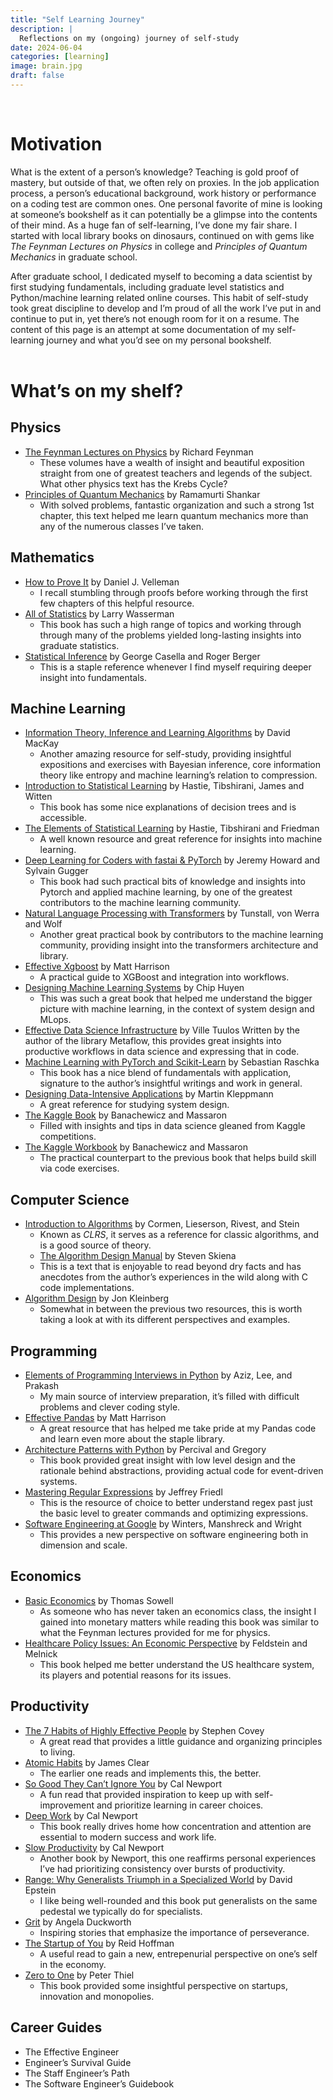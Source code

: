 ---
title: "Self Learning Journey"
description: |
  Reflections on my (ongoing) journey of self-study
date: 2024-06-04
categories: [learning]
image: brain.jpg
draft: false
---


<br>

# Motivation 
What is the extent of a person's knowledge? Teaching is gold proof of mastery, but outside of that, we often rely on proxies. In the job application process, a person's educational background, work history or performance on a coding test are common ones. One personal favorite of mine is looking at someone's bookshelf as it can potentially be a glimpse into the contents of their mind. As a huge fan of self-learning, I've done my fair share. I started with local library books on dinosaurs, continued on with gems like *The Feynman Lectures on Physics* in college and *Principles of Quantum Mechanics* in graduate school.  


After graduate school, I dedicated myself to becoming a data scientist by first studying fundamentals, including graduate level statistics and Python/machine learning related online courses. This habit of self-study took great discipline to develop and I'm proud of all the work I've put in and continue to put in, yet there's not enough room for it on a resume. The content of this page is an attempt at some documentation of my self-learning journey and what you'd see on my personal bookshelf.    
<br>


# What's on my shelf?

## Physics
- [The Feynman Lectures on Physics](https://www.feynmanlectures.caltech.edu/index.html) by Richard Feynman
  - These volumes have a wealth of insight and beautiful exposition straight from one of greatest teachers and legends of the subject. What other physics text has the Krebs Cycle?
- [Principles of Quantum Mechanics](https://www.amazon.com/Principles-Quantum-Mechanics-2nd-Shankar/dp/0306447908/ref=asc_df_0306447908?mcid=9ac2bf11d48e36a7a5fb25f3a3845ea3&hvocijid=6271115953609912194-0306447908-&hvexpln=73&tag=hyprod-20&linkCode=df0&hvadid=721245378154&hvpos=&hvnetw=g&hvrand=6271115953609912194&hvpone=&hvptwo=&hvqmt=&hvdev=c&hvdvcmdl=&hvlocint=&hvlocphy=9191415&hvtargid=pla-2281435179538&psc=1) by Ramamurti Shankar
  - With solved problems, fantastic organization and such a strong 1st chapter, this text helped me learn quantum mechanics more than any of the numerous classes I've taken.

## Mathematics

- [How to Prove It](https://www.amazon.com/How-Prove-Structured-Daniel-Velleman/dp/110842418X/ref=asc_df_110842418X?mcid=5af9469a059e313b9ba60a74ff76f0aa&hvocijid=15755551501711694689-110842418X-&hvexpln=73&tag=hyprod-20&linkCode=df0&hvadid=721245378154&hvpos=&hvnetw=g&hvrand=15755551501711694689&hvpone=&hvptwo=&hvqmt=&hvdev=c&hvdvcmdl=&hvlocint=&hvlocphy=9191415&hvtargid=pla-2281435178098&psc=1) by Daniel J. Velleman
  - I recall stumbling through proofs before working through the first few chapters of this helpful resource.
- [All of Statistics](https://www.amazon.com/All-Statistics-Statistical-Inference-Springer/dp/1441923225) by Larry Wasserman
  - This book has such a high range of topics and working through through many of the problems yielded long-lasting insights into graduate statistics.
- [Statistical Inference](https://www.amazon.com/Statistical-Inference-George-Casella/dp/0534243126) by George Casella and Roger Berger 
  - This is a staple reference whenever I find myself requiring deeper insight into fundamentals.

## Machine Learning

- [Information Theory, Inference and Learning Algorithms](https://www.amazon.com/Information-Theory-Inference-Learning-Algorithms/dp/0521642981) by David MacKay
  - Another amazing resource for self-study, providing insightful expositions and exercises with Bayesian inference, core information theory like entropy and machine learning's relation to compression. 
- [Introduction to Statistical Learning](https://www.statlearning.com/) by Hastie, Tibshirani, James and Witten
  - This book has some nice explanations of decision trees and is accessible.
- [The Elements of Statistical Learning](https://www.amazon.com/Elements-Statistical-Learning-Prediction-Statistics/dp/0387848576) by Hastie, Tibshirani and Friedman
  - A well known resource and great reference for insights into machine learning.
- [Deep Learning for Coders with fastai & PyTorch](https://www.amazon.com/Deep-Learning-Coders-fastai-PyTorch/dp/1492045527) by Jeremy Howard and Sylvain Gugger
  - This book had such practical bits of knowledge and insights into Pytorch and applied machine learning, by one of the greatest contributors to the machine learning community.
- [Natural Language Processing with Transformers](https://www.amazon.com/Natural-Language-Processing-Transformers-Revised/dp/1098136799#) by Tunstall, von Werra and Wolf
  - Another great practical book by contributors to the machine learning community, providing insight into the transformers architecture and library.

- [Effective Xgboost](https://www.amazon.com/Effective-XGBoost-Optimizing-Understanding-Classification/dp/1792310390) by Matt Harrison
  - A practical guide to XGBoost and integration into workflows.
- [Designing Machine Learning Systems](https://www.amazon.com/Designing-Machine-Learning-Systems-Production-Ready/dp/1098107969) by Chip Huyen
  - This was such a great book that helped me understand the bigger picture with machine learning, in the context of system design and MLops.
- [Effective Data Science Infrastructure](https://www.amazon.com/Effective-Data-Science-Infrastructure-scientists/dp/1617299197) by Ville Tuulos
  Written by the author of the library Metaflow, this provides great insights into productive workflows in data science and expressing that in code.
- [Machine Learning with PyTorch and Scikit-Learn](https://www.amazon.com/Machine-Learning-PyTorch-Scikit-Learn-learning-ebook/dp/B09NW48MR1) by Sebastian Raschka
  - This book has a nice blend of fundamentals with application, signature to the author's insightful writings and work in general.
- [Designing Data-Intensive Applications](https://www.amazon.com/Designing-Data-Intensive-Applications-Reliable-Maintainable/dp/1449373321) by Martin Kleppmann
  - A great reference for studying system design.
- [The Kaggle Book](https://www.amazon.com/Data-Analysis-Machine-Learning-Kaggle/dp/1801817472) by Banachewicz and Massaron
  - Filled with insights and tips in data science gleaned from Kaggle competitions.
- [The Kaggle Workbook](https://www.amazon.com/Kaggle-Workbook-Self-learning-exercises-competitions/dp/1804611212) by Banachewicz and Massaron
  - The practical counterpart to the previous book that helps build skill via code exercises.


## Computer Science

- [Introduction to Algorithms](https://www.amazon.com/Introduction-Algorithms-fourth-Thomas-Cormen/dp/026204630X/ref=asc_df_026204630X?mcid=f7ba70bb3cc839bd9401ad55b67be710&hvocijid=5085743896147926670-026204630X-&hvexpln=73&tag=hyprod-20&linkCode=df0&hvadid=721245378154&hvpos=&hvnetw=g&hvrand=5085743896147926670&hvpone=&hvptwo=&hvqmt=&hvdev=c&hvdvcmdl=&hvlocint=&hvlocphy=9191415&hvtargid=pla-2281435177898&psc=1) by Cormen, Lieserson, Rivest, and Stein
  - Known as *CLRS*, it serves as a reference for classic algorithms, and is a good source of theory.  
  - [The Algorithm Design Manual](https://www.amazon.com/Algorithm-Design-Manual-Computer-Science/dp/3030542556/ref=asc_df_3030542556?mcid=0b92a3052cd73e3b910248f640011cfb&hvocijid=1468983480060311580-3030542556-&hvexpln=73&tag=hyprod-20&linkCode=df0&hvadid=721245378154&hvpos=&hvnetw=g&hvrand=1468983480060311580&hvpone=&hvptwo=&hvqmt=&hvdev=c&hvdvcmdl=&hvlocint=&hvlocphy=9191415&hvtargid=pla-2281435178858&psc=1) by Steven Skiena
  - This is a text that is enjoyable to read beyond dry facts and has anecdotes from the author's experiences in the wild along with C code implementations.

- [Algorithm Design](https://www.amazon.com/Algorithm-Design-Jon-Kleinberg/dp/0321295358) by Jon Kleinberg
  - Somewhat in between the previous two resources, this is worth taking a look at with its different perspectives and examples.

## Programming

- [Elements of Programming Interviews in Python](https://www.amazon.com/Elements-Programming-Interviews-Python-Insiders/dp/1537713949/ref=asc_df_1537713949?mcid=a1fadc0a60873b6599c78bb26d97560a&hvocijid=17809824491290902556-1537713949-&hvexpln=73&tag=hyprod-20&linkCode=df0&hvadid=721245378154&hvpos=&hvnetw=g&hvrand=17809824491290902556&hvpone=&hvptwo=&hvqmt=&hvdev=c&hvdvcmdl=&hvlocint=&hvlocphy=9191415&hvtargid=pla-2281435179498&psc=1) by Aziz, Lee, and Prakash
  - My main source of interview preparation, it's filled with difficult problems and clever coding style.
- [Effective Pandas](https://www.amazon.com/Effective-Pandas-Patterns-Manipulation-Treading/dp/B09MYXXSFM) by Matt Harrison
  - A great resource that has helped me take pride at my Pandas code and learn even more about the staple library.
- [Architecture Patterns with Python](https://www.amazon.com/Architecture-Patterns-Python-Domain-Driven-Microservices/dp/1492052205/ref=as_li_ss_tl?keywords=Architecture+Patterns+with+Python&qid=1578941721&sr=8-1&linkCode=sl1&tag=obethetesgoa-20&linkId=485b120d70c0e6234511426b0e8adfc7&language=en_US) by Percival and Gregory
  - This book provided great insight with low level design and the rationale behind abstractions, providing actual code for event-driven systems.
- [Mastering Regular Expressions](https://www.amazon.com/Mastering-Regular-Expressions-Techniques-Handbooks/dp/1565922573/ref=asc_df_1565922573?mcid=2e68774ba894390bbf8de23c86eb5ce8&hvocijid=8089203791686789038-1565922573-&hvexpln=73&tag=hyprod-20&linkCode=df0&hvadid=721245378154&hvpos=&hvnetw=g&hvrand=8089203791686789038&hvpone=&hvptwo=&hvqmt=&hvdev=c&hvdvcmdl=&hvlocint=&hvlocphy=9191415&hvtargid=pla-2281435176858&psc=1) by Jeffrey Friedl
  - This is the resource of choice to better understand regex past just the basic level to greater commands and optimizing expressions.
- [Software Engineering at Google](https://www.amazon.com/Software-Engineering-Google-Lessons-Programming/dp/1492082791) by Winters, Manshreck and Wright
  - This provides a new perspective on software engineering both in dimension and scale.

## Economics
- [Basic Economics](https://www.amazon.com/Basic-Economics-Thomas-Sowell/dp/0465060730) by Thomas Sowell
  - As someone who has never taken an economics class, the insight I gained into monetary matters while reading this book was similar to what the Feynman lectures provided for me for physics.
- [Healthcare Policy Issues: An Economic Perspective](https://www.amazon.com/Health-Policy-Issues-Economic-Perspective/dp/1640553428) by Feldstein and Melnick
  - This book helped me better understand the US healthcare system, its players and potential reasons for its issues.

## Productivity

- [The 7 Habits of Highly Effective People](https://www.amazon.com/Habits-Highly-Effective-People/dp/1471195201/ref=sr_1_4?dib=eyJ2IjoiMSJ9.SqwOwJ5zN4dTSawslkpGL3HNdNsaU4DRSacbUhSuOe9WNRQiXKQ7inkFUkHrJO6z_jSaH-wmN6quSSwB0PCaHeGTXvP-WljC1LPGNrVoqJTCnCj9x3-ruWR01EOXG-BIEFlXK7LVtcUfL_Jc6Ge68jsYeeJMf_W81EXQtAvACiBEuHZqoWCS1U85G79HA04u59xP0ki7ffD5ZFJzF2SfssItSdo_ym3kzp2ZzdoIqOs.DnnZtJUoPUBpmX-fb05nyS4UizAQky6Wy65zwU0NpTc&dib_tag=se&hvadid=694218872837&hvdev=c&hvexpln=67&hvlocphy=9191415&hvnetw=g&hvocijid=215799086305690609--&hvqmt=e&hvrand=215799086305690609&hvtargid=kwd-315421562799&hydadcr=24599_13626589&keywords=7+habit+of+highly+effective+people&mcid=d3db419f840b37e89dd51f7b3f1dc4fa&qid=1747441834&sr=8-4) by Stephen Covey
  - A great read that provides a little guidance and organizing principles to living.
- [Atomic Habits](https://www.amazon.com/Atomic-Habits-Proven-Build-Break-ebook/dp/B07D23CFGR/ref=sr_1_1?dib=eyJ2IjoiMSJ9.mOso7EVHHwSAUXVlgxo53zuSvnTwjXjJ5gb0JFKbRGlGpd2L8kA6TFyPF9QWCV9mRAd4eQWH5jIgecRDx3zj08dTTWRttiY904diU6vfOIBDlF1av7kei12-h49q8V4HLKomSokTbfReG6sAoNwyG1fO6RD5YXSDuFaldX2z4Nbo1neGFfsJSh-C8Wd9u5SEXuL26HoxboT_f_VrVFrzzZiJAOD5GU6fSSKPRLWm6zQ.wUdknpEDblv8k4o4ez5e_fpc50qeFC1aLwghtUldJiU&dib_tag=se&hvadid=713528120052&hvdev=c&hvexpln=67&hvlocphy=9191415&hvnetw=g&hvocijid=7777793512999774373--&hvqmt=e&hvrand=7777793512999774373&hvtargid=kwd-1668531942405&hydadcr=22533_13730696&keywords=atomic+habits%27&mcid=341c3b6c65783d9798c658023ef6c5f4&qid=1747441942&sr=8-1) by James Clear
  - The earlier one reads and implements this, the better.
- [So Good They Can't Ignore You](https://www.amazon.com/Good-They-Cant-Ignore-You-ebook/dp/B0076DDBJ6/ref=sr_1_1?dib=eyJ2IjoiMSJ9.Xv6K4-KoDITEt9wfGDOLw-RLDPHDqJT2TCozVAhh0q02pPVq7_i_vOYfq_HW0Y6kv1xmen9PN9ZO-IBjgxpikkaAhRIS9iA4398uJxf4klvDacUHiNJ7FHLAWCzJbKCIlx0yzg5LIGg_7pWPE327yQMETQaFmTiXjNokirccAfq6wZ1_neLFLvzVmxaOJKIVHVIvU74cO7TTHqDqcW8S9L-3i3UvdReuNUI7m5vNVDY.jwR-ShEALJXLJHbRJGKIIj-xkgoVZG5ZlcnSEKj_KDY&dib_tag=se&hvadid=694704231093&hvdev=c&hvexpln=67&hvlocphy=9191415&hvnetw=g&hvocijid=12336751887017585148--&hvqmt=e&hvrand=12336751887017585148&hvtargid=kwd-301275781818&hydadcr=21909_13324147&keywords=so+good+they+can%27t+ignore+you&mcid=75c72d090c90325e9d9fb63ccc7f171b&qid=1747442054&sr=8-1) by Cal Newport
  - A fun read that provided inspiration to keep up with self-improvement and prioritize learning in career choices.
- [Deep Work](https://www.amazon.com/Deep-Work-Focused-Success-Distracted-ebook/dp/B00X47ZVXM/ref=sr_1_1?dib=eyJ2IjoiMSJ9.-Big-X9XsMQ0-dzTEtcohz_Ihl3pSbBJy16ogfyV0-9Yblkdq41U1h4NGl39RXN9MCK7Cd-rzwaNEPDVc-W_2xqK76O2TNqkAGWULJQ05Q9yPERgDkZMQ42dX0haS1qLM6YNwXSQztP-gDjcB3KsEndJs0H6H8xP9zkDeP3-N45mfcFPTa-1IqLL0sMkzZGcuZuXdGf7lizgVclnncCPtWFnAHtfvGfLplHUl1SX-QY.458H6QnHjZ7mOpomZpt6biXqZP-fe1aA8hztbtU19Vo&dib_tag=se&hvadid=694498940841&hvdev=c&hvexpln=67&hvlocphy=9191415&hvnetw=g&hvocijid=13830483529875558149--&hvqmt=e&hvrand=13830483529875558149&hvtargid=kwd-299098987646&hydadcr=15645_13518028&keywords=deep+work&mcid=ef96055a60113b21bf224bdbb509db0c&qid=1747442131&sr=8-1) by Cal Newport
  - This book really drives home how concentration and attention are essential to modern success and work life.    
- [Slow Productivity](https://www.amazon.com/Slow-Productivity-Accomplishment-Without-Burnout-ebook/dp/B0C7716FW1/ref=sr_1_1?dib=eyJ2IjoiMSJ9.9bysSgJ4cscbOLj5I3tfJOgsf0cVYMN8nwuFur-owZa8vBpZba9OsK25MmMuoRllQVrBKz2xxeFw87hPqElXTedZc2pP9qk3z5SQb-Av9Gbkn5NhzlaQMt-GMy6mFqK8M7aZ3sdYM5tGSBNE4ZaM7zxvVw390l5O0nL_cl4J39BvLHCywhqNEB2QWO_qvgJqMdBdfuz08qeG1OkPZP_99y9AVipSU-4qbj6g1T99LxE.ZCPU532-QJMvFtu_IykDaKOTyG0D7mO8BeskIBm3tIk&dib_tag=se&hvadid=694873244060&hvdev=c&hvexpln=67&hvlocphy=9191415&hvnetw=g&hvocijid=7276611749880973846--&hvqmt=e&hvrand=7276611749880973846&hvtargid=kwd-1880876830232&hydadcr=27860_14512633&keywords=slow+productivity&mcid=6c5bb60ebd78389c8d3f6be44df430fd&qid=1747442272&sr=8-1) by Cal Newport
  - Another book by Newport, this one reaffirms personal experiences I've had prioritizing consistency over bursts of productivity.
- [Range: Why Generalists Triumph in a Specialized World](https://www.amazon.com/Range-Generalists-Triumph-Specialized-World-ebook/dp/B07H1ZYWTM/ref=sr_1_1?dib=eyJ2IjoiMSJ9.RuZvpLPA4Rq9XvFm90c9XuscvLIBY_Ljhsv1Ufp85qCQA5xNTlVvSiks8RdAcsXAv0iDpzzMWXiHG-3IKlrOpmFC4FcbrerujvdC72_1p0Ed7E5z5a0ysf9CJDcd-jkKCvIqKk3-lMIN3-poVTAQ88jyPVgNfKUy39fNw-Ig0Q6rejPY2nX2tEWb4Mwl-M9gRCGk1Sr8omUa1WCItrR6GPZ9cZebj9rCeZQrYUFGjEY.4A-4khq-JflgCaFSPG3RIRXgS7WU28706TYcDY0P8zA&dib_tag=se&hvadid=693654696473&hvdev=c&hvexpln=67&hvlocphy=9191415&hvnetw=g&hvocijid=9768792201733884280--&hvqmt=e&hvrand=9768792201733884280&hvtargid=kwd-656818571687&hydadcr=2738_13534606&keywords=range+david+epstein&mcid=0dabe559de8537c6a714980853f12422&qid=1747442387&sr=8-1) by David Epstein
  - I like being well-rounded and this book put generalists on the same pedestal we typically do for specialists.
- [Grit](https://www.amazon.com/Grit-Passion-Perseverance-Angela-Duckworth/dp/1501111108) by Angela Duckworth
  - Inspiring stories that emphasize the importance of perseverance.
- [The Startup of You](https://www.amazon.com/Start-up-You-Future-Yourself-Transform-ebook/dp/B0050DIWHU) by Reid Hoffman
  - A useful read to gain a new, entrepenurial perspective on one's self in the economy.
- [Zero to One](https://www.amazon.com/Zero-One-Notes-Startups-Future-ebook/dp/B00J6YBOFQ/ref=sr_1_1?dib=eyJ2IjoiMSJ9.F1NbgoVkJyjbb8Mx-3vB9VUx05CtdT-jtrsB9eTtUwb_zSq32thdEjACavlj-jLSXPF_IIun4Gr-Tycy098gQQhb2X85vyb1mHs-X0G39joVoswJCojvwHlMtyM9Zz6spyNsmhxXBECixUb95xZbmUIp6IBMjjMCk9eTMUSh0dMWdcx4ZRkpT84LAqO_KjcZP2N24HTL-NZ6MSseX2LLmcrrXfPEDmcWuDkyAlATmeQ.fKlKbqoDDiGD51m9KJpP9bBIyXZfry57NYCtd41kITE&dib_tag=se&hvadid=694606511993&hvdev=c&hvexpln=67&hvlocphy=9191415&hvnetw=g&hvocijid=5931335251964797056--&hvqmt=e&hvrand=5931335251964797056&hvtargid=kwd-301702964581&hydadcr=21906_13324133&keywords=zero+to+one+by+peter+thiel&mcid=c98fe483155e3bc989b6174a5e00ff83&qid=1747442740&sr=8-1) by Peter Thiel
  - This book provided some insightful perspective on startups, innovation and monopolies.

## Career Guides

- The Effective Engineer
- Engineer's Survival Guide
- The Staff Engineer's Path
- The Software Engineer's Guidebook